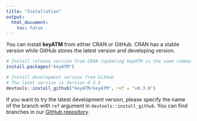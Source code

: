 ```yaml
---
title: "Installation"
output: 
  html_document:
    toc: false
---
```


You can install **keyATM** from either CRAN or GitHub. CRAN has a stable version while GitHub stores the latest version and developing version.

```r
# Install release version from CRAN (updating keyATM is the same command)
install.packages("keyATM")

# Install development version from GitHub
# The latet version is Version 0.3.0
devtools::install_github("keyATM/keyATM", ref = "v0.3.0")
```

If you want to try the latest development version, please specify the name of the branch with `ref` argument in `devtools::install_github`. You can find branches in our [GitHub repository](https://github.com/keyATM/keyATM/branches).

